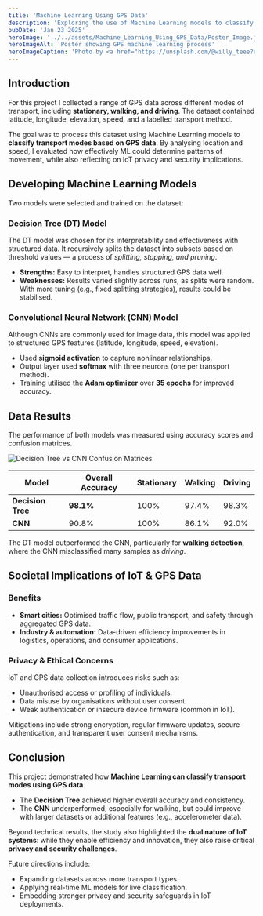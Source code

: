 ```yaml
---
title: 'Machine Learning Using GPS Data'
description: 'Exploring the use of Machine Learning models to classify transport methods from GPS data and highlighting IoT security and privacy implications.'
pubDate: 'Jan 23 2025'
heroImage: '../../assets/Machine_Learning_Using_GPS_Data/Poster_Image.jpg'
heroImageAlt: 'Poster showing GPS machine learning process'
heroImageCaption: 'Photo by <a href="https://unsplash.com/@willy_teee?utm_content=creditCopyText&utm_medium=referral&utm_source=unsplash">Will Truettner</a> on <a href="https://unsplash.com/photos/a-person-riding-a-bike-with-a-gps-app-on-the-handlebars-pKDEdPTH7ow?utm_content=creditCopyText&utm_medium=referral&utm_source=unsplash">Unsplash</a>'
---
```



## Introduction  

For this project I collected a range of GPS data across different modes of transport, including **stationary, walking, and driving**. The dataset contained latitude, longitude, elevation, speed, and a labelled transport method.  

The goal was to process this dataset using Machine Learning models to **classify transport modes based on GPS data**. By analysing location and speed, I evaluated how effectively ML could determine patterns of movement, while also reflecting on IoT privacy and security implications.  
 
## Developing Machine Learning Models  

Two models were selected and trained on the dataset:  

### Decision Tree (DT) Model  
The DT model was chosen for its interpretability and effectiveness with structured data. It recursively splits the dataset into subsets based on threshold values — a process of *splitting, stopping, and pruning*.  

- **Strengths:** Easy to interpret, handles structured GPS data well.  
- **Weaknesses:** Results varied slightly across runs, as splits were random. With more tuning (e.g., fixed splitting strategies), results could be stabilised.  

### Convolutional Neural Network (CNN) Model  
Although CNNs are commonly used for image data, this model was applied to structured GPS features (latitude, longitude, speed, elevation).  

- Used **sigmoid activation** to capture nonlinear relationships.  
- Output layer used **softmax** with three neurons (one per transport method).  
- Training utilised the **Adam optimizer** over **35 epochs** for improved accuracy.  


## Data Results  

The performance of both models was measured using accuracy scores and confusion matrices.  

![Decision Tree vs CNN Confusion Matrices](../../assets/Machine_Learning_Using_GPS_Data/Gathered_Data.jpg)  

| Model            | Overall Accuracy | Stationary | Walking  | Driving  |
|------------------|------------------|------------|----------|----------|
| **Decision Tree** | **98.1%**        | 100%       | 97.4%    | 98.3%    |
| **CNN**          | 90.8%            | 100%       | 86.1%    | 92.0%    |

The DT model outperformed the CNN, particularly for **walking detection**, where the CNN misclassified many samples as *driving*.  


## Societal Implications of IoT & GPS Data  

### Benefits  
- **Smart cities:** Optimised traffic flow, public transport, and safety through aggregated GPS data.  
- **Industry & automation:** Data-driven efficiency improvements in logistics, operations, and consumer applications.  

### Privacy & Ethical Concerns  
IoT and GPS data collection introduces risks such as:  
- Unauthorised access or profiling of individuals.  
- Data misuse by organisations without user consent.  
- Weak authentication or insecure device firmware (common in IoT).  

Mitigations include strong encryption, regular firmware updates, secure authentication, and transparent user consent mechanisms.  

## Conclusion  

This project demonstrated how **Machine Learning can classify transport modes using GPS data**.  

- The **Decision Tree** achieved higher overall accuracy and consistency.  
- The **CNN** underperformed, especially for walking, but could improve with larger datasets or additional features (e.g., accelerometer data).  

Beyond technical results, the study also highlighted the **dual nature of IoT systems**: while they enable efficiency and innovation, they also raise critical **privacy and security challenges**.  

Future directions include:  
- Expanding datasets across more transport types.  
- Applying real-time ML models for live classification.  
- Embedding stronger privacy and security safeguards in IoT deployments.  
